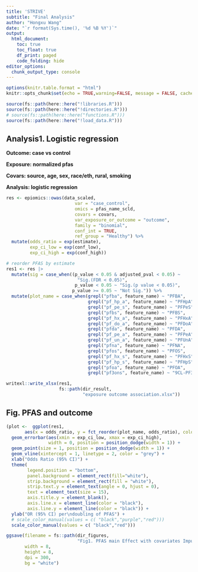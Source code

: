 ```yaml
---
title: 'STRIVE'
subtitle: "Final Analysis"
author: "Hongxu Wang"
date: "`r format(Sys.time(), '%d %B %Y')`"
output:
  html_document:
    toc: true
    toc_float: true
    df_print: paged
    code_folding: hide
editor_options: 
  chunk_output_type: console
---
```

```r
options(knitr.table.format = "html")
knitr::opts_chunk$set(echo = TRUE,warning=FALSE, message = FALSE, cache=FALSE,collapse=FALSE)

source(fs::path(here::here("!libraries.R")))
source(fs::path(here::here("!directories.R")))
# source(fs::path(here::here("functions.R")))
source(fs::path(here::here("!load_data.R")))
```

## Analysis1. Logistic regression 
**Outcome: case vs control**

**Exposure: normalized pfas**

**Covars: source, age, sex, race/eth, rural, smoking**

**Analysis: logistic regression**

```r
res <- epiomics::owas(data_scaled,
                          var = "case_control", 
                          omics = pfas_name_scld,
                          covars = covars,
                          var_exposure_or_outcome = "outcome",
                          family = "binomial",
                          conf_int = TRUE,
                          ref_group = "Healthy") %>%
  mutate(odds_ratio = exp(estimate),
         exp_ci_low = exp(conf_low),
         exp_ci_high = exp(conf_high))

# reorder PFAS by estimate
res1 <- res |> 
  mutate(sig = case_when((p_value < 0.05 & adjusted_pval < 0.05) ~
                           "Sig.(FDR < 0.05)",
                          p_value < 0.05 ~ "Sig.(p value < 0.05)", 
                         p_value >= 0.05 ~ "Not Sig.")) %>%
  mutate(plot_name = case_when(grepl("pfba", feature_name) ~ "PFBA",
                               grepl("pf_hp_a", feature_name) ~ "PFHpA",
                               grepl("pf_pe_s", feature_name) ~ "PFPeS",
                               grepl("pfbs", feature_name) ~ "PFBS",
                               grepl("pf_hx_a", feature_name) ~ "PFHxA",
                               grepl("pf_do_a", feature_name) ~ "PFDoA",
                               grepl("pfda", feature_name) ~ "PFDA",
                               grepl("pf_pe_a", feature_name) ~ "PFPeA",
                               grepl("pf_un_a", feature_name) ~ "PFUnA",
                               grepl("pfna", feature_name) ~ "PFNA",
                               grepl("pfos", feature_name) ~ "PFOS",
                               grepl("pf_hx_s", feature_name) ~ "PFHxS",
                               grepl("pf_hp_s", feature_name) ~ "PFHpS",
                               grepl("pfoa", feature_name) ~ "PFOA",
                               grepl("pf3ons", feature_name) ~ "9CL-PF3ONS",))

writexl::write_xlsx(res1,
                    fs::path(dir_result,
                             "exposure outcome association.xlsx"))
```

## Fig. PFAS and outcome
```r
(plot <-  ggplot(res1,
       aes(x = odds_ratio, y = fct_reorder(plot_name, odds_ratio), color = sig)) +
  geom_errorbar(aes(xmin = exp_ci_low, xmax = exp_ci_high),
                width = 0, position = position_dodge(width = 1)) +
  geom_point(size = 1, position = position_dodge(width = 1)) + 
  geom_vline(xintercept = 1, linetype = 2, color = "grey") +
  xlab("Odds Ratio (95% CI)") +
  theme(
        legend.position = "bottom",
        panel.background = element_rect(fill="white"), 
        strip.background = element_rect(fill = "white"),
        strip.text.y = element_text(angle = 0, hjust = 0),
        text = element_text(size = 15),
        axis.title.y = element_blank(),
        axis.line.x = element_line(color = "black"),
        axis.line.y = element_line(color = "black")) +
  ylab("OR (95% CI) per\ndoubling of PFAS") +
  # scale_color_manual(values = c( "black","purple","red")))
  scale_color_manual(values = c( "black","red")))

ggsave(filename = fs::path(dir_figures,
                           "Fig1. PFAS main Effect with covariates Imputed.jpeg"),
       width = 8,
       height = 8,
       dpi = 300,
       bg = "white")
```

